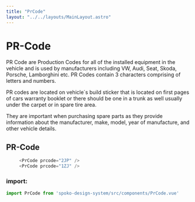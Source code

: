 ```yaml
---
title: "PrCode"
layout: "../../layouts/MainLayout.astro"
---
```



# PR-Code

PR Code are Production Codes for all of the installed equipment in the vehicle and is used by manufacturers including VW, Audi, Seat, Skoda, Porsche, Lamborghini etc. 
PR Codes contain 3 characters comprising of letters and numbers. 

PR codes are located on vehicle´s build sticker that is located on first pages of cars warranty booklet or there should be one in a trunk as well usually under the carpet or in spare tire area.

They are important when purchasing spare parts as they provide information about the manufacturer, make, model, year of manufacture, and other vehicle details.



## PR-Code

<div class="component-preview">
     <div class="bg-white p-6 w-full">
          <PrCode prcode="2JP" />
          <PrCode prcode="1ZJ" />
     </div>
</div>

```js
     <PrCode prcode="2JP" />
     <PrCode prcode="1ZJ" />
```

### import:

```js
import PrCode from 'spoko-design-system/src/components/PrCode.vue'
```
